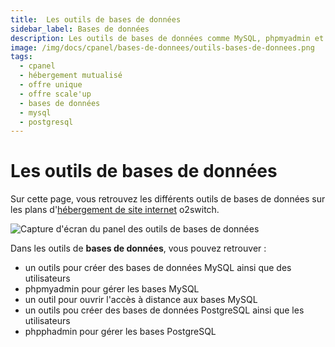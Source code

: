 ```yaml
---
title:  Les outils de bases de données
sidebar_label: Bases de données
description: Les outils de bases de données comme MySQL, phpmyadmin et PostgreSQL sur les plans d'hébergement web o2switch
image: /img/docs/cpanel/bases-de-donnees/outils-bases-de-donnees.png
tags:
  - cpanel
  - hébergement mutualisé
  - offre unique
  - offre scale'up
  - bases de données
  - mysql
  - postgresql
---
```


# Les outils de bases de données

Sur cette page, vous retrouvez les différents outils de bases de données sur les plans d'[hébergement de site internet](https://www.o2switch.fr/) o2switch.

<Image
    src="/img/docs/cpanel/bases-de-donnees/outils-bases-de-donnees.png"
    alt="Capture d'écran du panel des outils de bases de données"
    caption="Capture d'écran de la rubrique des bases de données dans l'interface technique"
    title="Les outils de bases de données comme MySQL" />

Dans les outils de **bases de données**, vous pouvez retrouver :
  * un outils pour créer des bases de données MySQL ainsi que des utilisateurs
  * phpmyadmin pour gérer les bases MySQL
  * un outil pour ouvrir l'accès à distance aux bases MySQL
  * un outils pou créer des bases de données PostgreSQL ainsi que les utilisateurs
  * phpphadmin pour gérer les bases PostgreSQL

<ToolCard tool="mysql_databases" />

<ToolCard tool="php_my_admin" />

<ToolCard tool="remote_mysql" />

<ToolCard tool="postgresql_databases" />

<ToolCard tool="php_pg_admin" />